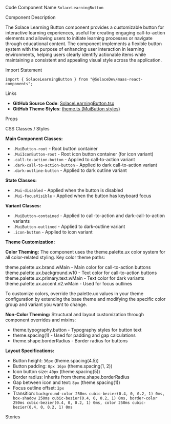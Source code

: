
<Meta of={SolaceLearningButtonStories} />

<Title>Learning Button</Title>

<Description of={SolaceLearningButtonStories} />

<Subtitle>Code Component Name</Subtitle>
`SolaceLearningButton`

<Subtitle>Component Description</Subtitle>

The Solace Learning Button component provides a customizable button for interactive learning experiences, useful for creating engaging call-to-action elements and allowing users to initiate learning processes or navigate through educational content. The component implements a flexible button system with the purpose of enhancing user interaction in learning environments, helping users clearly identify actionable items while maintaining a consistent and appealing visual style across the application.

<Subtitle>Import Statement</Subtitle>

```tsx
import { SolaceLearningButton } from "@SolaceDev/maas-react-components";
```

<Subtitle>Links</Subtitle>

- **GitHub Source Code**: [SolaceLearningButton.tsx](https://github.com/SolaceDev/maas-react-components/blob/main/src/components/form/Button/SolaceLearningButton.tsx)
- **GitHub Theme Styles**: <a href="https://github.com/SolaceDev/maas-react-components/blob/main/src/resources/theme.ts#:~:text=MuiButton" target="_blank">theme.ts (MuiButton styles)</a>

<Subtitle>Props</Subtitle>

<ArgTypes of={SolaceLearningButtonStories} />

<Subtitle>CSS Classes / Styles</Subtitle>

**Main Component Classes:**

- `.MuiButton-root` - Root button container
- `.MuiIconButton-root` - Root icon button container (for icon variant)
- `.call-to-action-button` - Applied to call-to-action variant
- `.dark-call-to-action-button` - Applied to dark call-to-action variant
- `.dark-outline-button` - Applied to dark outline variant

**State Classes:**

- `.Mui-disabled` - Applied when the button is disabled
- `.Mui-focusVisible` - Applied when the button has keyboard focus

**Variant Classes:**

- `.MuiButton-contained` - Applied to call-to-action and dark-call-to-action variants
- `.MuiButton-outlined` - Applied to dark-outline variant
- `.icon-button` - Applied to icon variant

**Theme Customization:**

**Color Theming:**
The component uses the theme.palette.ux color system for all color-related styling. Key color theme paths:

<div style={{ display: "flex", alignItems: "center", margin: "8px 0" }}>
	<div
		style={{
			width: "16px",
			height: "16px",
			backgroundColor: "#2196F3",
			border: "1px solid rgba(0,0,0,0.2)",
			borderRadius: "3px",
			marginRight: "8px"
		}}
	></div>
	<span>theme.palette.ux.brand.wMain - Main color for call-to-action buttons</span>
</div>
<div style={{ display: "flex", alignItems: "center", margin: "8px 0" }}>
	<div
		style={{
			width: "16px",
			height: "16px",
			backgroundColor: "#FFFFFF",
			border: "1px solid rgba(0,0,0,0.2)",
			borderRadius: "3px",
			marginRight: "8px"
		}}
	></div>
	<span>theme.palette.ux.background.w10 - Text color for call-to-action buttons</span>
</div>
<div style={{ display: "flex", alignItems: "center", margin: "8px 0" }}>
	<div
		style={{
			width: "16px",
			height: "16px",
			backgroundColor: "#000000",
			border: "1px solid rgba(0,0,0,0.2)",
			borderRadius: "3px",
			marginRight: "8px"
		}}
	></div>
	<span>theme.palette.ux.primary.text.wMain - Text color for dark variants</span>
</div>
<div style={{ display: "flex", alignItems: "center", margin: "8px 0" }}>
	<div
		style={{
			width: "16px",
			height: "16px",
			backgroundColor: "#E3F2FD",
			border: "1px solid rgba(0,0,0,0.2)",
			borderRadius: "3px",
			marginRight: "8px"
		}}
	></div>
	<span>theme.palette.ux.accent.n2.wMain - Used for focus outlines</span>
</div>

To customize colors, override the palette.ux values in your theme configuration by extending the base theme and modifying the specific color group and variant you want to change.

**Non-Color Theming:**
Structural and layout customization through component overrides and mixins:

- theme.typography.button - Typography styles for button text
- theme.spacing(1) - Used for padding and gap calculations
- theme.shape.borderRadius - Border radius for buttons

**Layout Specifications:**

- Button height: `36px` (theme.spacing(4.5))
- Button padding: `8px 16px` (theme.spacing(1, 2))
- Icon button size: `40px` (theme.spacing(5))
- Border radius: Inherits from theme.shape.borderRadius
- Gap between icon and text: `8px` (theme.spacing(1))
- Focus outline offset: `2px`
- Transition: `background-color 250ms cubic-bezier(0.4, 0, 0.2, 1) 0ms, box-shadow 250ms cubic-bezier(0.4, 0, 0.2, 1) 0ms, border-color 250ms cubic-bezier(0.4, 0, 0.2, 1) 0ms, color 250ms cubic-bezier(0.4, 0, 0.2, 1) 0ms`

<Subtitle>Stories</Subtitle>

<CustomStories />
